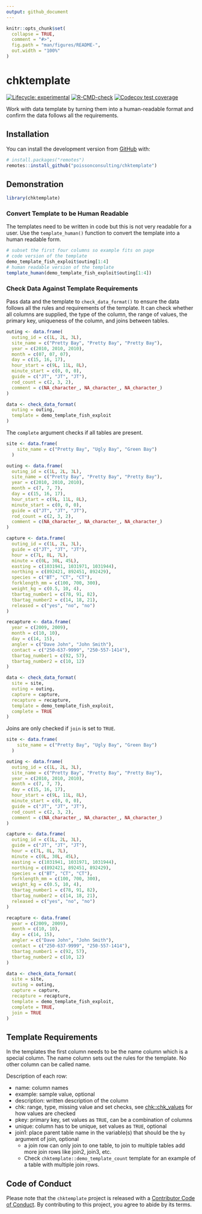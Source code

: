 ```yaml
---
output: github_document
---
```


<!-- README.md is generated from README.Rmd. Please edit that file -->

```r
knitr::opts_chunk$set(
  collapse = TRUE,
  comment = "#>",
  fig.path = "man/figures/README-",
  out.width = "100%"
)
```

# chktemplate

<!-- badges: start -->
[![Lifecycle: experimental](https://img.shields.io/badge/lifecycle-experimental-orange.svg)](https://lifecycle.r-lib.org/articles/stages.html#experimental)
[![R-CMD-check](https://github.com/poissonconsulting/chktemplate/actions/workflows/R-CMD-check.yaml/badge.svg)](https://github.com/poissonconsulting/chktemplate/actions/workflows/R-CMD-check.yaml)
[![Codecov test coverage](https://codecov.io/gh/poissonconsulting/chktemplate/graph/badge.svg)](https://app.codecov.io/gh/poissonconsulting/chktemplate)
<!-- badges: end -->

Work with data template by turning them into a human-readable format and confirm the data follows all the requirements.

## Installation

You can install the development version from [GitHub](https://github.com/poissonconsulting/chktemplate) with:

``` r
# install.packages("remotes")
remotes::install_github("poissonconsulting/chktemplate")
```

## Demonstration

```r
library(chktemplate)
```

### Convert Template to be Human Readable

The templates need to be written in code but this is not very readable for a user. 
Use the `template_human()` function to convert the template into a human readable form. 

```r
# subset the first four columns so example fits on page 
# code version of the template
demo_template_fish_exploit$outing[1:4]
# human readable version of the template
template_human(demo_template_fish_exploit$outing[1:4])
```

### Check Data Against Template Requirements 

Pass data and the template to `check_data_format()` to ensure the data follows all the rules and requirements of the template. 
It can check whether all columns are supplied, the type of the column, the range of values, the primary key, uniqueness of the column, and joins between tables.

```r
outing <- data.frame(
  outing_id = c(1L, 2L, 3L),
  site_name = c("Pretty Bay", "Pretty Bay", "Pretty Bay"),
  year = c(2010, 2010, 2010),
  month = c(07, 07, 07),
  day = c(15, 16, 17),
  hour_start = c(9L, 11L, 8L),
  minute_start = c(0, 0, 0),
  guide = c("JT", "JT", "JT"),
  rod_count = c(2, 3, 2),
  comment = c(NA_character_, NA_character_, NA_character_)
)

data <- check_data_format(
  outing = outing,
  template = demo_template_fish_exploit
)
```

The `complete` argument checks if all tables are present.

```r
site <- data.frame(
    site_name = c("Pretty Bay", "Ugly Bay", "Green Bay")
  )

outing <- data.frame(
  outing_id = c(1L, 2L, 3L),
  site_name = c("Pretty Bay", "Pretty Bay", "Pretty Bay"),
  year = c(2010, 2010, 2010),
  month = c(7, 7, 7),
  day = c(15, 16, 17),
  hour_start = c(9L, 11L, 8L),
  minute_start = c(0, 0, 0),
  guide = c("JT", "JT", "JT"),
  rod_count = c(2, 3, 2),
  comment = c(NA_character_, NA_character_, NA_character_)
)

capture <- data.frame(
  outing_id = c(1L, 2L, 3L),
  guide = c("JT", "JT", "JT"),
  hour = c(7L, 8L, 7L),
  minute = c(0L, 30L, 45L),
  easting = c(1031941, 1031971, 1031944),
  northing = c(892421, 892451, 892429),
  species = c("BT", "CT", "CT"),
  forklength_mm = c(100, 700, 300),
  weight_kg = c(0.5, 10, 4),
  tbartag_number1 = c(78, 91, 82),
  tbartag_number2 = c(14, 18, 21),
  released = c("yes", "no", "no")
)

recapture <- data.frame(
  year = c(2009, 2009),
  month = c(10, 10),
  day = c(14, 15),
  angler = c("Dave John", "John Smith"),
  contact = c("250-637-9999", "250-557-1414"),
  tbartag_number1 = c(92, 57),
  tbartag_number2 = c(10, 12)
)

data <- check_data_format(
  site = site,
  outing = outing,
  capture = capture,
  recapture = recapture,
  template = demo_template_fish_exploit,
  complete = TRUE
)
```

Joins are only checked if `join` is set to `TRUE`.

```r
site <- data.frame(
    site_name = c("Pretty Bay", "Ugly Bay", "Green Bay")
  )

outing <- data.frame(
  outing_id = c(1L, 2L, 3L),
  site_name = c("Pretty Bay", "Pretty Bay", "Pretty Bay"),
  year = c(2010, 2010, 2010),
  month = c(7, 7, 7),
  day = c(15, 16, 17),
  hour_start = c(9L, 11L, 8L),
  minute_start = c(0, 0, 0),
  guide = c("JT", "JT", "JT"),
  rod_count = c(2, 3, 2),
  comment = c(NA_character_, NA_character_, NA_character_)
)

capture <- data.frame(
  outing_id = c(1L, 2L, 3L),
  guide = c("JT", "JT", "JT"),
  hour = c(7L, 8L, 7L),
  minute = c(0L, 30L, 45L),
  easting = c(1031941, 1031971, 1031944),
  northing = c(892421, 892451, 892429),
  species = c("BT", "CT", "CT"),
  forklength_mm = c(100, 700, 300),
  weight_kg = c(0.5, 10, 4),
  tbartag_number1 = c(78, 91, 82),
  tbartag_number2 = c(14, 18, 21),
  released = c("yes", "no", "no")
)

recapture <- data.frame(
  year = c(2009, 2009),
  month = c(10, 10),
  day = c(14, 15),
  angler = c("Dave John", "John Smith"),
  contact = c("250-637-9999", "250-557-1414"),
  tbartag_number1 = c(92, 57),
  tbartag_number2 = c(10, 12)
)

data <- check_data_format(
  site = site,
  outing = outing,
  capture = capture,
  recapture = recapture,
  template = demo_template_fish_exploit,
  complete = TRUE,
  join = TRUE
)
```

## Template Requirements

In the templates the first column needs to be the name column which is a special column.
The name column sets out the rules for the template.
No other column can be called name.

Description of each row:

- name: column names
- example: sample value, optional
- description: written description of the column
- chk: range, type, missing value and set checks, see [chk::chk_values](https://poissonconsulting.github.io/chk/reference/check_values.html) for how values are checked 
- pkey: primary key, set values as `TRUE`, can be a combination of columns
- unique: column has to be unique, set values as `TRUE`, optional
- join1: place parent table name in the variable(s) that should be the `by` argument of join, optional
  - a join row can only join to one table, to join to multiple tables add more join rows like join2, join3, etc. 
  - Check `chktemplate::demo_template_count` template for an example of a table with multiple join rows.

## Code of Conduct

Please note that the `chktemplate` project is released with a [Contributor Code of Conduct](https://contributor-covenant.org/version/2/0/CODE_OF_CONDUCT.html). 
By contributing to this project, you agree to abide by its terms.
